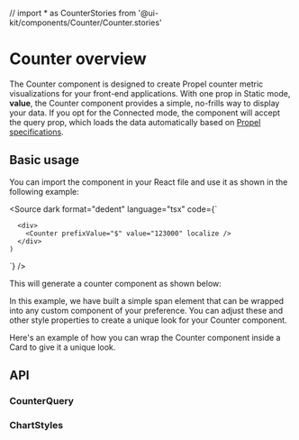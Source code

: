 // import * as CounterStories from '@ui-kit/components/Counter/Counter.stories'

<Meta title="Components/Counter/Overview" of={CounterStories} />

# Counter overview

The Counter component is designed to create Propel counter metric visualizations for your front-end applications.
With one prop in Static mode, **value**, the Counter component provides a simple, no-frills way to display your data.
If you opt for the Connected mode, the component will accept the query prop,
which loads the data automatically based on [Propel specifications](https://studio.apollographql.com/graph/Propel-API/schema/reference/inputs/CounterInput?variant=production).

## Basic usage

You can import the component in your React file and use it as shown in the following example:

<Source
  dark
  format="dedent"
  language="tsx"
  code={`

      <div>
        <Counter prefixValue="$" value="123000" localize />
      </div>
    )

`}
/>

This will generate a counter component as shown below:

<Story of={CounterStories.SingleValueStory} />

In this example, we have built a simple span element that can be wrapped into any custom component of your preference.
You can adjust these and other style properties to create a unique look for your Counter component.

Here's an example of how you can wrap the Counter component inside a Card to give it a unique look.

<Story of={CounterStories.ValueInCardStory} />

## API

<ArgTypes of={CounterStories.SingleValueStory} sort="alpha" />

### CounterQuery

<ArgTypes of={CounterQueryPropsStories.Primary} sort="alpha" />

### ChartStyles

<ArgTypes of={ChartStylesStories.Primary} sort="alpha" />
